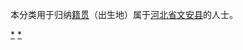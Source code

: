 {{Catnav|頁面分類|各種主題的頁面分類|依中国各省来作的分类|各地中国人|河北人|廊坊人}}
{{Catnav|頁面分類|人物|各國人物|中国人|各地中国人|河北人|廊坊人}}

本分类用于归纳[[籍贯|籍贯]]（出生地）属于[[河北省|河北省]][[文安县|文安县]]的人士。

[[Category:廊坊人|*]]
[[Category:文安县|*]]